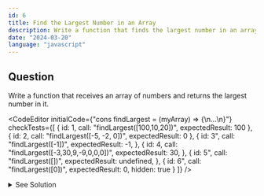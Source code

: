 ```yaml
---
id: 6
title: Find the Largest Number in an Array
description: Write a function that finds the largest number in an array.
date: "2024-03-20"
language: "javascript"
---
```


## Question
Write a function that receives an array of numbers and returns the largest number in it.


<CodeEditor 
    initialCode={"cons findLargest = (myArray) => {\n...\n}"}
    checkTests={[
        {
         id: 1,
        call: "findLargest([100,10,20])",
        expectedResult: 100
        },
        {
         id: 2,
        call: "findLargest([-5, -2, 0])",
        expectedResult: 0
        },
      {
         id: 3",
         call: "findLargest([-1])",
         expectedResult: -1,
      },
        {
         id: 4,
        call: "findLargest([-3,30,9,-9,0,0,0])",
        expectedResult: 30,
        },
        {
         id: 5",
         call: "findLargest([])",
         expectedResult: undefined,
      },
      {
         id: 6",
         call: "findLargest([0])",
         expectedResult: 0,
         hidden: true
      }
        ]}
/>

<details>
  <summary>See Solution</summary>

## Math library
```ts
const findLargest = (myArray) => {
   if(myArray.length === 0) return undefined
   return Math.max(...myArray)
}
```

### Explanation
The Math.max() function is used to find the largest number in a list of numbers. 
The spread operator is used to pass the elements of the array as arguments to the Math.max() function.

## Complexity Analysis
The time complexity for this solution is O(n) where n is the number of elements in the array.

## For loop
### For loop
```ts
const findLargest = (myArray) => {
   if(myArray.length === 0) return undefined
   let largest = myArray[0]
   for(let i = 1; i < myArray.length; i++){
      if(myArray[i] > largest){
         largest = myArray[i]
      }
   }
   return largest
}
```

## Lodash
```ts
import {max} from lodash

const findLargest = (myArray) => {
   return max(myArray)
}
```

### Array sorting
```ts
const findLargest = (myArray) => {
   return myArray.sort((a,b) => b - a)[0]
}
```

</details>